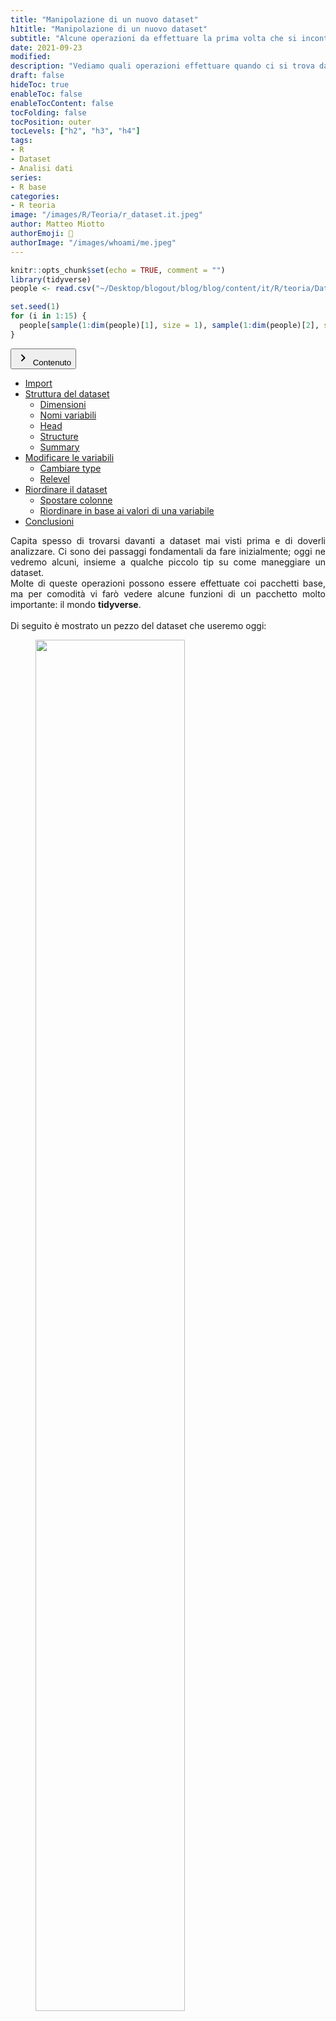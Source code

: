 ```yaml
---
title: "Manipolazione di un nuovo dataset"
h1title: "Manipolazione di un nuovo dataset"
subtitle: "Alcune operazioni da effettuare la prima volta che si incontra un dataset"
date: 2021-09-23
modified:
description: "Vediamo quali operazioni effettuare quando ci si trova davanti ad un nuovo dataset"
draft: false
hideToc: true
enableToc: false
enableTocContent: false
tocFolding: false
tocPosition: outer
tocLevels: ["h2", "h3", "h4"]
tags:
- R
- Dataset
- Analisi dati
series:
- R base
categories:
- R teoria
image: "/images/R/Teoria/r_dataset.it.jpeg"
author: Matteo Miotto
authorEmoji: 🤖
authorImage: "/images/whoami/me.jpeg"
---
```


```r
knitr::opts_chunk$set(echo = TRUE, comment = "")
library(tidyverse)
people <- read.csv("~/Desktop/blogout/blog/blog/content/it/R/teoria/DatasetManipulation/people.txt", sep="")

set.seed(1)
for (i in 1:15) {
  people[sample(1:dim(people)[1], size = 1), sample(1:dim(people)[2], size = 1, replace = T)] <- NA
}

```
<div class="expand">
<button type="button" class="expand__button" aria-label="Expand Button">
<span class="expand-icon expand-icon__right">
<svg xmlns="http://www.w3.org/2000/svg" width="24" height="24" viewBox="0 0 24 24"><path fill="currentColor" d="M9.29 15.88L13.17 12 9.29 8.12c-.39-.39-.39-1.02 0-1.41.39-.39 1.02-.39 1.41 0l4.59 4.59c.39.39.39 1.02 0 1.41L10.7 17.3c-.39.39-1.02.39-1.41 0-.38-.39-.39-1.03 0-1.42z"></path></svg>
</span>
Contenuto
</button>
<div class="expand__content expand__content--toc">
<nav id="TableOfContents">
<ul>
<li><a href="#import">Import</a></li>
<li><a href="#struttura-del-dataset">Struttura del dataset</a>
<ul>
<li><a href="#dimensioni">Dimensioni</a></li>
<li><a href="#nomi-variabili">Nomi variabili</a></li>
<li><a href="#head">Head</a></li>
<li><a href="#structure">Structure</a></li>
<li><a href="#summary">Summary</a></li>
</ul>
</li>
<li><a href="#modificare-le-variabili">Modificare le variabili</a>
<ul>
<li><a href="#cambiare-type">Cambiare type</a></li>
<li><a href="#relevel">Relevel</a></li>
</ul>
</li>
<li><a href="#riordinare-il-dataset">Riordinare il dataset</a>
<ul>
<li><a href="#spostare-colonne">Spostare colonne</a></li>
<li><a href="#riordinare-in-base-ai-valori-di-una-variabile">Riordinare in base ai valori di una variabile</a></li>
</ul>
</li>
<li><a href="#conclusioni">Conclusioni</a></li>
</ul>
</nav>
</div>
</div>

<div style="text-align: justify;">
Capita spesso di trovarsi davanti a dataset mai visti prima e di doverli analizzare. Ci sono dei passaggi fondamentali da fare inizialmente; oggi ne vedremo alcuni, insieme a qualche piccolo tip su come maneggiare un dataset.  
Molte di queste operazioni possono essere effettuate coi pacchetti base, ma per comodità vi farò vedere alcune funzioni di un pacchetto molto importante: il mondo <b>tidyverse</b>.
<br><br>
Di seguito è mostrato un pezzo del dataset che useremo oggi:
<figure id='dataxls'>
<img src='/images/R/Teoria/datasedman.png' align='center' width=75%>
<figcaption align='center'>Figura 1: Visualizzazione del dataset</figcaption>
</figure>
Questa sarà la prima e ultima volta che vedremo un dataset da Excel, ora vediamo come fare tutte le operazioni su R.

## Import
Il primo passo è, ovviamente, quello di importare il dataset. La funzione base è `read.table` (ma ci sono anche le funzioni `read.csv` e `read.delim` che fanno la stessa cosa). 
Questa funzione ha vari input, vediamo i principali:
<li>file: il path del file da importare</li>
<li>header: TRUE o FALSE in base a se la prima riga contiene i nomi delle colonne</li>
<li>sep: il tipo di separatore usato. Normalmente, per i txt è " " e per i csv ","</li>
<li>row.names: vettore che contiene i nomi delle righe</li>
<li>dec: spesso in Italia usiamo la virgola come separatore dei decimali (grosso errore!). Questo input ci permette di indicare ad R come leggere il separatore dei decimali</li>
<li>na.string: se ci sono valori mancanti, come leggerli. Questa è una cosa che o si sa a priori, o si fanno delle prove</li>

## Struttura del dataset
Successivamente, bisogna guardare la struttura del dataset. Ci sono varie funzioni da utilizzare, analizziamole.

### Dimensioni
La prima cosa da ricavare sono le dimensioni del dataset. Per fare questo c'è la funzione `dim`:

<div class="highlight"><div class="chroma">
<table class="lntable"><tbody><tr><td class="lntd">
<div data-lang="Code" class="language-code"><pre class="chroma"><code><span class="lnt">1
</span></code></pre><span class="copy-to-clipboard" title="Copy to clipboard"></span></div></td>
<td class="lntd">
<pre class="chroma"><code class="language-R" data-lang="Codice"><span class="nf">dim</span><span class="p">(</span><span class="p">people</span><span class="p">)</span>
</code></pre><span class="copy-to-clipboard" title="Copy to clipboard"></span></td></tr></tbody></table>
</div>
</div>

<div class="highlight"><div class="chroma">

<pre class="chroma"><code class="language-R" data-lang="Risultato">[1] 250   9</code></pre>
</div></div>

Il risultato è un vettore di due valori, il primo relativo al numero di righe, il secondo a quello delle colonne.

### Nomi variabili
Un'altra cosa molto utile, sopratutto in dataset con poche variabili, è ricavare un vettore con i loro nomi.  
Ci sono due funzioni che fanno il caso nostro e che forniscono lo stesso identico risultato: `colnames` e `names`.

<div class="highlight"><div class="chroma">
<table class="lntable"><tbody><tr><td class="lntd">
<div data-lang="Code" class="language-code"><pre class="chroma"><code><span class="lnt">1
</span></code></pre><span class="copy-to-clipboard" title="Copy to clipboard"></span></div></td>
<td class="lntd">
<pre class="chroma"><code class="language-R" data-lang="Codice"><span class="nf">colnames</span><span class="p">(</span><span class="n">people</span><span class="p">)</span><span class="c1"> # con names sarebbe venuto lo stesso risultato</span>
</code></pre><span class="copy-to-clipboard" title="Copy to clipboard"></span></td></tr></tbody></table>
</div>
</div>

<div class="highlight"><div class="chroma">
<pre class="chroma"><code class="language-R" data-lang="Risultato">[1] "name"      "age"       "sex"       "income"    "height"    "glasses"  
[7] "brothers"  "residence" "sport"    </code></pre>
</div></div>

### Head
Per vedere il dataset come fosse nella figura <a href='#dataxls'>1</a> su R si usa la funzione `head`. Questa funzione prende come input il nome del dataset e il numero di righe da printare. Questa funzione è molto utile quando si ha a che fare con dataset di grandi dimensioni, per vedere a grandi linee la sua struttura.

<div class="highlight"><div class="chroma">
<table class="lntable"><tbody><tr><td class="lntd">
<div data-lang="Code" class="language-code"><pre class="chroma"><code><span class="lnt">1
</span></code></pre><span class="copy-to-clipboard" title="Copy to clipboard"></span></div></td>
<td class="lntd">
<pre class="chroma"><code class="language-R" data-lang="Codice"><span class="nf">head</span><span class="p">(</span><span class="n">people</span><span class="p">,</span> <span class="n">n</span> <span class="o">=</span> <span class="m">10</span><span class="p">)</span>
</code></pre><span class="copy-to-clipboard" title="Copy to clipboard"></span></td></tr></tbody></table>
</div>
</div>
<div class="highlight"><div class="chroma">
<pre class="chroma"><code class="language-R" data-lang="Risultato">          name age sex income height glasses brothers  residence      sport
1    Kassandra  26   F  56000    171       N        0      Paris   Football
2       Amanda  24   F  86000    195       N        1 Manchester       None
3      Kristen  41   F  62000    158       N        4      Basel     Tennis
4       Morgan  26   F  82500    177       Y        4     Madrid   Football
5        Bryce  36   M  29000    179       N        4  Liverpool       None
6  Christopher  19   M  72000    167       Y        4 Manchester   Football
7       Alexis  30   F  70000    182       Y        2     London     Tennis
8        Sarah  34   F  90000    167       N        0      Milan   Football
9     Ayreanna  34   F  87500    163       N        0  Liverpool        Gym
10        Luke  41   M  70000    184       N        2  Liverpool Basketball</code></pre></tbody></table>
</div></div>

In questo caso ho deciso di printare le prime 10 righe. 

### Structure
La funzione `str` ci permette di analizzare la struttura del dataset. 
<div class="highlight"><div class="chroma">
<table class="lntable"><tbody><tr><td class="lntd">
<div data-lang="Code" class="language-code"><pre class="chroma"><code><span class="lnt">1
</span></code></pre><span class="copy-to-clipboard" title="Copy to clipboard"></span></div></td>
<td class="lntd">
<pre class="chroma"><code class="language-R" data-lang="Codice"><span class="nf">str</span><span class="p">(</span><span class="n">people</span><span class="p">)</span>
</code></pre></td></tr></tbody></table>
</div>
</div>
<div class="highlight"><div class="chroma">
<pre class="chroma"><code class="language-R" data-lang="Risultato">          'data.frame':   250 obs. of  9 variables:
 $ name     : chr  "Kassandra" "Amanda" "Kristen" "Morgan" ...
 $ age      : int  26 24 41 26 36 19 30 34 34 41 ...
 $ sex      : chr  "F" "F" "F" "F" ...
 $ income   : num  56000 86000 62000 82500 29000 72000 70000 90000 87500 70000 ...
 $ height   : int  171 195 158 177 179 167 182 167 163 184 ...
 $ glasses  : chr  "N" "N" "N" "Y" ...
 $ brothers : int  0 1 4 4 4 4 2 0 0 2 ...
 $ residence: chr  "Paris" "Manchester" "Basel" "Madrid" ...
 $ sport    : chr  "Football" "None" "Tennis" "Football" ...</code></pre></tbody></table>
</div></div>

Come possiamo vedere, questa funzione ci fornisce subito le dimensioni del dataset (andando quindi ad inglobare la funzione *dim*). Successivamente, fornisce un elenco delle variabili (le colonne) in questa forma:  
nome della colonna: tipo di dato&nbsp;&nbsp;&nbsp;primi valori

### Summary
Il passo successivo è ricavare delle statistiche di base sulle variabili. 
La funzione `summary` fa il caso nostro: ci fornisce informazioni su quartili, media e range per le variabili numeriche e i count per le variabili categoriche.

<div class="highlight"><div class="chroma">
<table class="lntable"><tbody><tr><td class="lntd">
<div data-lang="Code" class="language-code"><pre class="chroma"><code><span class="lnt">1
</span></code></pre><span class="copy-to-clipboard" title="Copy to clipboard"></span></div></td>
<td class="lntd">
<pre class="chroma"><code class="language-R" data-lang="Codice"><span class="nf">summary</span><span class="p">(</span><span class="n">people</span><span class="p">)</span>
</code></pre></td></tr></tbody></table>
</div>
</div>
<div class="highlight"><div class="chroma">
<pre class="chroma"><code class="language-R" data-lang="Risultato">     name                age            sex                income      
 Length:250         Min.   :18.00   Length:250         Min.   : 10000  
 Class :character   1st Qu.:23.00   Class :character   1st Qu.: 31125  
 Mode  :character   Median :30.00   Mode  :character   Median : 54500  
                    Mean   :30.58                      Mean   : 54702  
                    3rd Qu.:38.00                      3rd Qu.: 76875  
                    Max.   :45.00                      Max.   :100000  
                    NA's   :3                                          
     height        glasses             brothers     residence        
 Min.   :151.0   Length:250         Min.   :0.00   Length:250        
 1st Qu.:168.0   Class :character   1st Qu.:0.00   Class :character  
 Median :176.0   Mode  :character   Median :2.00   Mode  :character  
 Mean   :175.4                      Mean   :2.19                     
 3rd Qu.:182.0                      3rd Qu.:4.00                     
 Max.   :213.0                      Max.   :5.00                     
 NA's   :3                          NA's   :2                        
    sport          
 Length:250        
 Class :character  
 Mode  :character  </code></pre></tbody></table>
</div></div>

Come si vede, la funzione fornisce le statistiche per le varie variabili; inoltre, fornisce il numero di NA per ogni variabile.

Ciò che notiamo però è che le variabili sex, residence, sport e glasses sono codificate come characters e non ci viene fornito il numero di counts. Una cosa simile avviene per il numero di fratelli, che R interpreta come variabile numerica continua e ci fornisce le statistiche, quando a noi sarebbe più utile avere i counts.

## Modificare le variabili
A questo punto, c'è bisogno di modificare alcune variabili. Vediamo quali sono le modifiche più comuni.

### Cambiare type
Come detto poco fa, c'è bisogno che alcune variabili diventino categoriche. La funzione che si può usare per fare ciò è `as.factor` (o semplicemente `factor`), e può essere usata singolarmente per ogni variabile da cambiare oppure all'interno della funzione `lapply`.  
Vediamo entrambi gli approcci:

<div class="highlight"><div class="chroma">
<table class="lntable"><tbody><tr><td class="lntd">
<div data-lang="Code" class="language-code"><pre class="chroma"><code><span class="lnt">1
</span><span class="lnt">2
</span></code></pre><span class="copy-to-clipboard" title="Copy to clipboard"></span></div></td>
<td class="lntd">
<pre class="chroma"><code class="language-R" data-lang="Codice"><span class="n">people</span><span class="o">$</span><span class="n">sex</span> <span class="o">&lt;-</span> <span class="nf">factor</span><span class="p">(</span><span class="n">people</span><span class="o">$</span><span class="n">sex</span><span class="p">)</span>
<span class="nf">str</span><span class="p">(</span><span class="n">people</span><span class="o">$</span><span class="n">sex</span><span class="p">)</span>
</code></pre><span class="copy-to-clipboard" title="Copy to clipboard"></span></td></tr></tbody></table>
</div>
</div>
<div class="highlight"><div class="chroma">
<pre class="chroma"><code class="language-R" data-lang="Risultato"> Factor w/ 2 levels "F","M": 1 1 1 1 2 2 1 1 1 2 ...</code></pre></tbody></table>
</div></div>

Vediamo ora come sia stato trasformato in una variabile di tipo *factor* (il termine usato in R per quello che noi consideriamo categorico). Da notare come ci sia l'operazione di assegnazione (<-), fondamentale affinchè il cambiamento sia memorizzato all'interno del dataset.

Vediamo ora come effettuare i cambiamenti su tutte le variabili in un solo comando. Questo viene fatto tramite la funzione `lapply` che si struttura in questo modo: `lapply(colonne, funzione da applicare)`. Nel nostro caso sarà:
<div class="highlight"><div class="chroma">
<table class="lntable"><tbody><tr><td class="lntd">
<div data-lang="Code" class="language-code"><pre class="chroma"><code><span class="lnt">1
</span><span class="lnt">2
</span></code></pre><span class="copy-to-clipboard" title="Copy to clipboard"></span></div></td>
<td class="lntd">
<pre class="chroma"><code class="language-R" data-lang="Codice"><span class="n">people[</span><span class="p">,</span> <span class="nf">c</span><span class="p">(</span><span class="m">3</span><span class="p">,</span> <span class="m">6</span><span class="p">,</span> <span class="m">7</span><span class="p">,</span> <span class="m">8</span><span class="p">,</span> <span class="m">9</span><span class="p">)</span><span class="n">]</span> <span class="o">&lt;-</span> <span class="nf">lapply</span><span class="p">(</span><span class="n">people[</span><span class="p">,</span><span class="nf">c</span><span class="p">(</span><span class="m">3</span><span class="p">,</span> <span class="m">6</span><span class="p">,</span> <span class="m">7</span><span class="p">,</span> <span class="m">8</span><span class="p">,</span> <span class="m">9</span><span class="p">)</span><span class="n">]</span><span class="p">,</span> <span class="n">factor</span><span class="p">)</span>
<span class="nf">str</span><span class="p">(</span><span class="n">people</span><span class="p">)</span>
</code></pre><span class="copy-to-clipboard" title="Copy to clipboard"></span></td></tr></tbody></table>
</div>
</div>
<div class="highlight"><div class="chroma">
<pre class="chroma"><code class="language-R" data-lang="Risultato"> 'data.frame':   250 obs. of  9 variables:
 $ name     : chr  "Kassandra" "Amanda" "Kristen" "Morgan" ...
 $ age      : int  26 24 41 26 36 19 30 34 34 41 ...
 $ sex      : Factor w/ 2 levels "F","M": 1 1 1 1 2 2 1 1 1 2 ...
 $ income   : num  56000 86000 62000 82500 29000 72000 70000 90000 87500 70000 ...
 $ height   : int  171 195 158 177 179 167 182 167 163 184 ...
 $ glasses  : Factor w/ 2 levels "N","Y": 1 1 1 2 1 2 2 1 1 1 ...
 $ brothers : Factor w/ 6 levels "0","1","2","3",..: 1 2 5 5 5 5 3 1 1 3 ...
 $ residence: Factor w/ 15 levels "Amsterdam","Barcelona",..: 13 9 3 8 6 9 7 10 6 6 ...
 $ sport    : Factor w/ 8 levels "Athletics","Basketball",..: 4 6 8 4 6 4 8 4 5 2 ...</code></pre></tbody></table>
</div></div>
In questo caso ho usato i numeri per indicizzare le colonne, ma avrei potuto anche usare direttamente i nomi stessi delle colonne (il che renderebbe l'operazione più chiara). Il risultato è quello desiderato; anche se ora si nota come la variabile *glasses* abbia due livelli ("N" e "Y"), ma noi vorremmo avere lo 0 per il "N" e l'1 per il "Y" (codifica standard per variabili booleane).

### Relevel
A nostro soccorso arriva la possibilità di fare un cambio dei *levels* con l'omonima funzione:
<div class="highlight"><div class="chroma">
<table class="lntable"><tbody><tr><td class="lntd">
<div data-lang="Code" class="language-code"><pre class="chroma"><code><span class="lnt">1
</span><span class="lnt">2
</span></code></pre><span class="copy-to-clipboard" title="Copy to clipboard"></span></div></td>
<td class="lntd">
<pre class="chroma"><code class="language-R" data-lang="Codice"><span class="nf">levels</span><span class="p">(</span><span class="n">people</span><span class="o">$</span><span class="n">glasses</span><span class="p">)</span> <span class="o">&lt;-</span> <span class="nf">c</span><span class="p">(</span><span class="m">0</span><span class="p">,</span> <span class="m">1</span><span class="p">)</span> <span class="c1"># importante ricordarsi che la N è prima della Y</span>
<span class="nf">str</span><span class="p">(</span><span class="n">people</span><span class="o">$</span><span class="n">glasses</span><span class="p">)</span>
</code></pre><span class="copy-to-clipboard" title="Copy to clipboard"></span></td></tr></tbody></table>
</div>
</div>
<div class="highlight"><div class="chroma">
<pre class="chroma"><code class="language-R" data-lang="Risultato"> Factor w/ 2 levels "0","1": 1 1 1 2 1 2 2 1 1 1 ...</code></pre></tbody></table>
</div></div>

Non ci si deve spaventare se dopo i ":" ci siano l'1 e il 2; quei valori indicano quale è l'indice del livello a cui corrisponde quel valore.

Ora tutte le variabili dovrebbero essere sistemate, vediamo ora se la funzione *summary* ci fornisce il risultato desiderato:

<div class="highlight"><div class="chroma">
<table class="lntable"><tbody><tr><td class="lntd">
<div data-lang="Code" class="language-code"><pre class="chroma"><code><span class="lnt">1
</span></code></pre><span class="copy-to-clipboard" title="Copy to clipboard"></span></div></td>
<td class="lntd">
<pre class="chroma"><code class="language-R" data-lang="Codice"><span class="nf">summary</span><span class="p">(</span><span class="n">people</span><span class="p">,</span> <span class="n">maxsum</span> <span class="o">=</span> <span class="nf">max</span><span class="p">(</span><span class="nf">lengths</span><span class="p">(</span><span class="nf">lapply</span><span class="p">(</span><span class="n">people</span><span class="p">,</span> <span class="n">unique</span><span class="p">))))</span>
</code></pre><span class="copy-to-clipboard" title="Copy to clipboard"></span></td></tr></tbody></table>
</div>
</div>
<div class="highlight"><div class="chroma">
<pre class="chroma"><code class="language-R" data-lang="Risultato">     name                age          sex          income           height     
 Length:250         Min.   :18.00   F   :127   Min.   : 10000   Min.   :151.0  
 Class :character   1st Qu.:23.00   M   :121   1st Qu.: 31125   1st Qu.:168.0  
 Mode  :character   Median :30.00   NA's:  2   Median : 54500   Median :176.0  
                    Mean   :30.58              Mean   : 54702   Mean   :175.4  
                    3rd Qu.:38.00              3rd Qu.: 76875   3rd Qu.:182.0  
                    Max.   :45.00              Max.   :100000   Max.   :213.0  
                    NA's   :3                                   NA's   :3      
                                                                           
 glasses    brothers    residence         sport   
 0   :137   0   :66   Amsterdam :15   Athletics :19  
 1   :112   1   :45   Barcelona :17   Basketball:33  
 NA's:  1   2   :25   Basel     :23   Dance     : 7  
            3   : 7   Dublin    :21   Football  :91  
            4   :98   Lisbona   :12   Gym       :18  
            5   : 7   Liverpool :11   None      :33  
            NA's: 2   London    :21   Swimming  :15  
                      Madrid    :23   Tennis    :31  
                      Manchester:21   NA's      : 3  
                      Milan     :10                  
                      Munich    :15                  
                      Oslo      :18                  
                      Paris     :15                  
                      Rome      :14                  
                      Vienna    :14 
</code></pre></tbody></table>
</div></div>


Sì, il risultato è esattamente quello desiderato. Ora sappiamo che ci sono 127 femmine e 121 maschi, che 112 persone portano gli occhiali e che 33 non fanno alcuno sport.

Ora possiamo passare a vedere come riordinare il dataset.

## Riordinare il dataset
Ci sono delle volte in cui si vuole riordinare il dataset, spostando colonne, creando colonne, ordinando per dei valori,... Vediamo come fare.

### Spostare colonne
Può essere utile spostare delle colonne, per esempio avere tutte le fattoriali prima e le non fattoriali dopo, riordinarle in ordine alfabetico o per proprie necessità. Ecco qui un paio di esempi.

Iniziamo spostando tutte le variabili fattoriali subito dopo la colonna coi nomi delle persone:

<div class="highlight"><div class="chroma">
<table class="lntable"><tbody><tr><td class="lntd">
<div data-lang="Code" class="language-code"><pre class="chroma"><code><span class="lnt">1
</span><span class="lnt">2
</span><span class="lnt">3
</span><span class="lnt">4
</span></code></pre><span class="copy-to-clipboard" title="Copy to clipboard"></span></div></td>
<td class="lntd">
<pre class="chroma"><code class="language-R" data-lang="Codice"><span class="n">people</span> <span class="o">%&gt;%</span>
  <span class="nf">select</span><span class="p">(</span><span class="n">name</span><span class="p">,</span> <span class="n">glasses</span><span class="p">,</span> <span class="n">sex</span><span class="p">,</span> <span class="n">brothers</span><span class="p">,</span> <span class="n">residence</span><span class="p">,</span> <span class="n">sport</span><span class="p">,</span> <span class="n">age</span><span class="p">,</span> <span class="n">income</span><span class="p">,</span> <span class="n">height</span><span class="p">)</span> <span class="o">-&gt;</span> <span class="n">people</span>

<span class="nf">colnames</span><span class="p">(</span><span class="n">people</span><span class="p">)</span>
</code></pre><span class="copy-to-clipboard" title="Copy to clipboard"></span></td></tr></tbody></table>
</div>
</div>
<div class="highlight"><div class="chroma">
<pre class="chroma"><code class="language-R" data-lang="Risultato">[1] "name"      "glasses"   "sex"       "brothers"  "residence" "sport"    
[7] "age"       "income"    "height"   </code></pre></tbody></table>
</div></div>


Questo metodo utilizza la funzione `select`, la quale seleziona solo le colonne indicate nell'ordine fornito. 
Questo metodo però implica la conoscenza dei nomi di tutte le variabili fattoriali. Un modo per generalizzare il tutto è il seguente:

<div class="highlight"><div class="chroma">
<table class="lntable"><tbody><tr><td class="lntd">
<div data-lang="Code" class="language-code"><pre class="chroma"><code><span class="lnt">1
</span><span class="lnt">2
</span><span class="lnt">3
</span></code></pre><span class="copy-to-clipboard" title="Copy to clipboard"></span></div></td>
<td class="lntd">
<pre class="chroma"><code class="language-R" data-lang="Codice"><span class="n">people</span> <span class="o">%&gt;%</span>
  <span class="nf">select</span><span class="p">(</span><span class="n">name</span><span class="p">,</span> <span class="nf">colnames</span><span class="p">(</span><span class="n">people</span><span class="p">)</span><span class="nf">[unlist</span><span class="p">(</span><span class="nf">lapply</span><span class="p">(</span><span class="n">people</span><span class="p">,</span> <span class="n">is.factor</span><span class="p">))</span><span class="n">]</span><span class="p">,</span> 
         <span class="nf">colnames</span><span class="p">(</span><span class="n">people</span><span class="p">)</span><span class="n">[</span><span class="o">!</span><span class="nf">unlist</span><span class="p">(</span><span class="nf">lapply</span><span class="p">(</span><span class="n">people[</span><span class="p">,</span> <span class="o">-</span><span class="nf">c</span><span class="p">(</span><span class="m">1</span><span class="p">)</span><span class="n">]</span><span class="p">,</span> <span class="n">is.factor</span><span class="p">))</span><span class="n">]</span><span class="p">)</span> <span class="o">-&gt;</span> <span class="n">people</span>
</code></pre><span class="copy-to-clipboard" title="Copy to clipboard"></span></td></tr></tbody></table>
</div>
</div>

Può sembrare complicata vista così, ma ciò che fa è:
<ol>
<li>Selezionare la colonna name</li>
<li>Selezionare le colonne che sono fattoriali tramite un indexing del vettore colnames con un vettore booleano che indica se una colonna è fattoriale o meno</li>
<li>Selezionare le colonne non fattoriali tramite lo stesso metodo del punto 2, con la differenza dell'esclusione della variabile *name* in quanto già selezionata al punto 1</li>
</ol>

Vi lascio qui di seguito il codice per ordinare le colonne in ordine alfabetico:

<div class="highlight"><div class="chroma">
<table class="lntable"><tbody><tr><td class="lntd">
<div data-lang="Code" class="language-code"><pre class="chroma"><code><span class="lnt">1
</span><span class="lnt">2
</span></code></pre><span class="copy-to-clipboard" title="Copy to clipboard"></span></div></td>
<td class="lntd">
<pre class="chroma"><code class="language-R" data-lang="Codice"><span class="n">people</span> <span class="o">%&gt;%</span>
  <span class="nf">select</span><span class="p">(</span> <span class="nf">sort</span><span class="p">(</span> <span class="nf">colnames</span><span class="p">(</span><span class="n">people</span><span class="p">)))</span>
</code></pre><span class="copy-to-clipboard" title="Copy to clipboard"></span></td></tr></tbody></table>
</div>
</div>

### Riordinare in base ai valori di una variabile
Spesso si vuole riordinare l'intero dataset in base a valori crescenti o decrescenti di una variabile.  
Questa operazione ci è resa semplice dal comando `arrange`. Dal momento che l'applicazione di questa funzione è molto immediata, vi fornisco un esempio che ha un passaggio successivo

```example
Selezionare le righe relative alle 6 persone che guadagnano di più in un anno.
```

<div class="highlight"><div class="chroma">
<table class="lntable"><tbody><tr><td class="lntd">
<div data-lang="Code" class="language-code"><pre class="chroma"><code><span class="lnt">1
</span><span class="lnt">2
</span><span class="lnt">3
</span></code></pre><span class="copy-to-clipboard" title="Copy to clipboard"></span></div></td>
<td class="lntd">
<pre class="chroma"><code class="language-R" data-lang="Codice"><span class="n">people</span> <span class="o">%&gt;%</span>
  <span class="nf">arrange</span><span class="p">(</span><span class="nf">desc</span><span class="p">(</span><span class="n">income</span><span class="p">))</span> <span class="o">%&gt;%</span>
  <span class="nf">head</span><span class="p">(</span><span class="m">6</span><span class="p">)</span>
</code></pre><span class="copy-to-clipboard" title="Copy to clipboard"></span></td></tr></tbody></table>
</div>
</div>
<div class="highlight"><div class="chroma">
<pre class="chroma"><code class="language-R" data-lang="Risultato">        name glasses sex brothers residence      sport age income height
1    Branden       0   M        1 Amsterdam Basketball  43 100000    199
2     Andrew       1   M        4 Barcelona   Football  45 100000    179
3    Barbara       1   F        1    Madrid        Gym  35  99500    172
4   Samantha       1   F        0      Rome  Athletics  37  99500    165
5 Margariete       1   F        0    Vienna Basketball  37  99000    157
6      Kevin       1   M        4   Lisbona   Football  43  98000    172</code></pre></tbody></table>
</div></div>
Ecco un dataset delle 6 persone che guadagnano di più.

```example
E se volessi solo i nomi?
```

<div class="highlight"><div class="chroma">
<table class="lntable"><tbody><tr><td class="lntd">
<div data-lang="Code" class="language-code"><pre class="chroma"><code><span class="lnt">1
</span><span class="lnt">2
</span><span class="lnt">3
</span><span class="lnt">4
</span></code></pre><span class="copy-to-clipboard" title="Copy to clipboard"></span></div></td>
<td class="lntd">
<pre class="chroma"><code class="language-R" data-lang="Codice"><span class="n">people</span> <span class="o">%&gt;%</span>
  <span class="nf">arrange</span><span class="p">(</span><span class="nf">desc</span><span class="p">(</span><span class="n">income</span><span class="p">))</span> <span class="o">%&gt;%</span>
  <span class="nf">head</span><span class="p">(</span><span class="m">6</span><span class="p">)</span> <span class="o">%&gt;%</span>
  <span class="nf">select</span><span class="p">(</span><span class="n">name</span><span class="p">)</span>
</code></pre><span class="copy-to-clipboard" title="Copy to clipboard"></span></td></tr></tbody></table>
</div>
</div>
<div class="highlight"><div class="chroma">
<pre class="chroma"><code class="language-R" data-lang="Risultato">        name
1    Branden
2     Andrew
3    Barbara
4   Samantha
5 Margariete
6      Kevin</code></pre></tbody></table>
</div></div>
### Aggiungere una colonna
Infine, vediamo come aggiungere una colonna al nostro dataset.  
Il modo più semplice per aggiungere al dataset una colonna fatta da un vettore già costruito è `cbind(dataframe, vettore)`.  
Io, invece, vi mostro qualcosa di diverso, ovvero creare una colonna in base a valori di un'altra colonna del dataset.

```example
Creare una colonna con valori 0 o 1 sulla base del fatto che il valore dell'income annuale sia inferiore (0) o superiore(1) alla media, e chiamarla plusincome.
```
Per fare ciò usiamo la funzione `mutate`, che ci permette di creare una nuova variabile eseguendo operazioni su altre variabili:


<div class="highlight"><div class="chroma">
<table class="lntable"><tbody><tr><td class="lntd">
<div data-lang="Code" class="language-code"><pre class="chroma"><code><span class="lnt">1
</span><span class="lnt">2
</span><span class="lnt">3
</span><span class="lnt">4
</span></code></pre><span class="copy-to-clipboard" title="Copy to clipboard"></span></div></td>
<td class="lntd">
<pre class="chroma"><code class="language-R" data-lang="Codice"><span class="n">people</span> <span class="o">%&gt;%</span>
  <span class="nf">mutate</span><span class="p">(</span><span class="n">plusincome</span> <span class="o">=</span> <span class="nf">factor</span><span class="p">(</span><span class="nf">ifelse</span><span class="p">(</span><span class="n">income</span> <span class="o">&gt;</span> <span class="nf">mean</span><span class="p">(</span><span class="n">income</span><span class="p">),</span> <span class="m">1</span><span class="p">,</span> <span class="m">0</span><span class="p">)))</span> <span class="o">-&gt;</span> <span class="n">people</span>

<span class="nf">summary</span><span class="p">(</span><span class="n">people</span><span class="p">)</span>
</code></pre><span class="copy-to-clipboard" title="Copy to clipboard"></span></td></tr></tbody></table>
</div>
</div>
<div class="highlight"><div class="chroma">
<pre class="chroma"><code class="language-R" data-lang="Risultato">     name           glasses      sex      brothers       residence  
 Length:250         0   :137   F   :127   0   :66   Basel     : 23  
 Class :character   1   :112   M   :121   1   :45   Madrid    : 23  
 Mode  :character   NA's:  1   NA's:  2   2   :25   Dublin    : 21  
                                          3   : 7   London    : 21  
                                          4   :98   Manchester: 21  
                                          5   : 7   Oslo      : 18  
                                          NA's: 2   (Other)   :123  
        sport         age            income            height    
 Football  :91   Min.   :18.00   Min.   : 10000      Min.   :151.0
 Basketball:33   1st Qu.:23.00   1st Qu.: 31125      1st Qu.:168.0
 None      :33   Median :30.00   Median : 54500      Median :176.0          
 Tennis    :31   Mean   :30.58   Mean   : 54702      Mean   :175.4          
 Athletics :19   3rd Qu.:38.00   3rd Qu.: 76875      3rd Qu.:182.0      
 (Other)   :40   Max.   :45.00   Max.   :100000      Max.   :213.0     
 NA's      : 3   NA's   :3                           NA's   :3   

  plusincome
    0:127     
    1:123     
</code></pre></tbody></table>
</div></div>
Vediamo come ci siano 127 persone che hanno un income minore della media e 123 che lo hanno superiore.


## Conclusioni
Mi auguro che questo post introduttivo all'analisi di un dataset, in particolare di un nuovo dataset, sia stato utile. Ci sono concetti basilari che prevedono anche l'utilizzo di codici più strutturati. Il mio consiglio è, come sempre, **provare**, **provare** e **riprovare** (quasi "giocare") con i dataset e R: è il modo migliore per imparare e familiarizzare con questo linguaggio. 


</div>
